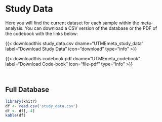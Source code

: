 

# Study Data

Here you will find the current dataset for each sample within the meta-analysis. You can download a CSV version of the database or the PDF of the codebook with the links below:

{{< downloadthis study_data.csv dname="UTMEmeta_study_data" label="Download Study Data" icon="download" type="info" >}}

{{< downloadthis codebook.pdf dname="UTMEmeta_codebook" label="Download Code-book" icon="file-pdf" type="info" >}}

<br>

## Full Database

```r
library(knitr)
df <- read.csv('study_data.csv')
df <- df[,-4]
kable(df)
```





